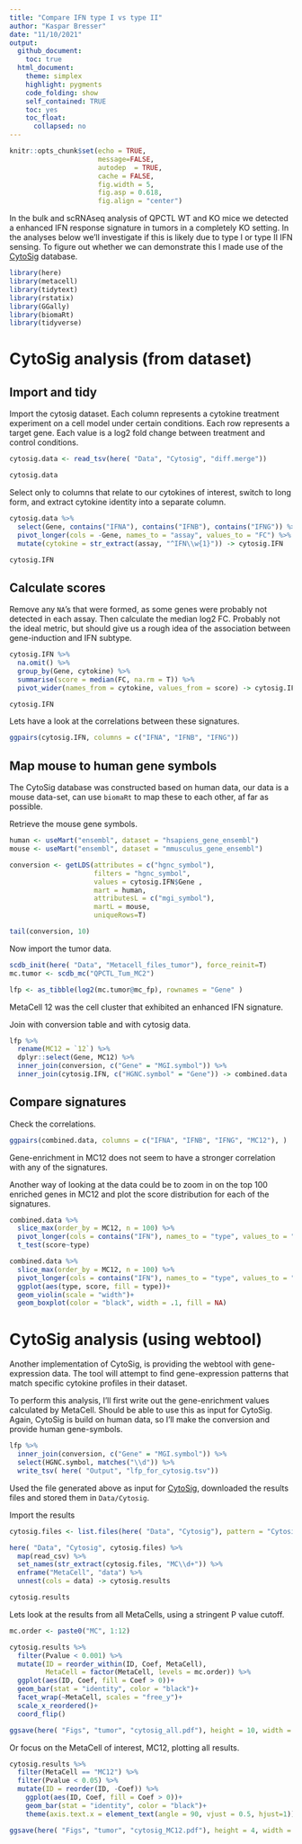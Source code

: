 ```yaml
---
title: "Compare IFN type I vs type II"
author: "Kaspar Bresser"
date: "11/10/2021"
output: 
  github_document:
    toc: true
  html_document: 
    theme: simplex
    highlight: pygments
    code_folding: show
    self_contained: TRUE
    toc: yes
    toc_float:
      collapsed: no
---
```




```r
knitr::opts_chunk$set(echo = TRUE,
                      message=FALSE,
                      autodep  = TRUE,
                      cache = FALSE,
                      fig.width = 5,
                      fig.asp = 0.618,
                      fig.align = "center")
```

In the bulk and scRNAseq analysis of QPCTL WT and KO mice we detected a enhanced IFN response signature in tumors in a completely KO setting. In the analyses below we'll investigate if this is likely due to type I or type II IFN sensing. To figure out whether we can demonstrate this I made use of the [CytoSig](https://cytosig.ccr.cancer.gov/) database.

```r
library(here)
library(metacell)
library(tidytext)
library(rstatix)
library(GGally)
library(biomaRt)
library(tidyverse)
```

# CytoSig analysis (from dataset)

## Import and tidy

Import the cytosig dataset. Each column represents a cytokine treatment experiment on a cell model under certain conditions. Each row represents a target gene. Each value is a log2 fold change between treatment and control conditions. 


```r
cytosig.data <- read_tsv(here( "Data", "Cytosig", "diff.merge"))

cytosig.data
```

Select only to columns that relate to our cytokines of interest, switch to long form, and extract cytokine identity into a separate column. 

```r
cytosig.data %>% 
  select(Gene, contains("IFNA"), contains("IFNB"), contains("IFNG")) %>% 
  pivot_longer(cols = -Gene, names_to = "assay", values_to = "FC") %>% 
  mutate(cytokine = str_extract(assay, "^IFN\\w{1}")) -> cytosig.IFN

cytosig.IFN
```

## Calculate scores

Remove any `NA`'s that were formed, as some genes were probably not detected in each assay. Then calculate the median log2 FC. Probably not the ideal metric, but should give us a rough idea of the association between gene-induction and IFN subtype. 

```r
cytosig.IFN %>% 
  na.omit() %>% 
  group_by(Gene, cytokine) %>% 
  summarise(score = median(FC, na.rm = T)) %>% 
  pivot_wider(names_from = cytokine, values_from = score) -> cytosig.IFN

cytosig.IFN
```


Lets have a look at the correlations between these signatures. 

```r
ggpairs(cytosig.IFN, columns = c("IFNA", "IFNB", "IFNG"))
```

## Map mouse to human gene symbols

The CytoSig database was constructed based on human data, our data is a mouse data-set, can use `biomaRt` to map these to each other, af far as possible. 

Retrieve the mouse gene symbols. 

```r
human <- useMart("ensembl", dataset = "hsapiens_gene_ensembl")
mouse <- useMart("ensembl", dataset = "mmusculus_gene_ensembl")

conversion <- getLDS(attributes = c("hgnc_symbol"), 
                     filters = "hgnc_symbol", 
                     values = cytosig.IFN$Gene , 
                     mart = human, 
                     attributesL = c("mgi_symbol"), 
                     martL = mouse, 
                     uniqueRows=T)

tail(conversion, 10)
```


Now import the tumor data.

```r
scdb_init(here( "Data", "Metacell_files_tumor"), force_reinit=T)
mc.tumor <- scdb_mc("QPCTL_Tum_MC2")

lfp <- as_tibble(log2(mc.tumor@mc_fp), rownames = "Gene" )
```

MetaCell 12 was the cell cluster that exhibited an enhanced IFN signature.

Join with conversion table and with cytosig data.

```r
lfp %>% 
  rename(MC12 = `12`) %>% 
  dplyr::select(Gene, MC12) %>% 
  inner_join(conversion, c("Gene" = "MGI.symbol")) %>% 
  inner_join(cytosig.IFN, c("HGNC.symbol" = "Gene")) -> combined.data
```

## Compare signatures

Check the correlations.

```r
ggpairs(combined.data, columns = c("IFNA", "IFNB", "IFNG", "MC12"), )
```


Gene-enrichment in MC12 does not seem to have a stronger correlation with any of the signatures. 

Another way of looking at the data could be to zoom in on the top 100 enriched genes in MC12 and plot the score distribution for each of the signatures.

```r
combined.data %>% 
  slice_max(order_by = MC12, n = 100) %>% 
  pivot_longer(cols = contains("IFN"), names_to = "type", values_to = "score") %>% 
  t_test(score~type)

combined.data %>% 
  slice_max(order_by = MC12, n = 100) %>% 
  pivot_longer(cols = contains("IFN"), names_to = "type", values_to = "score") %>% 
  ggplot(aes(type, score, fill = type))+
  geom_violin(scale = "width")+
  geom_boxplot(color = "black", width = .1, fill = NA)
```


# CytoSig analysis (using webtool)

Another implementation of CytoSig, is providing the webtool with gene-expression data. The tool will attempt to find gene-expression patterns that match specific cytokine profiles in their dataset. 

To perform this analysis, I'll first write out the gene-enrichment values calculated by MetaCell. Should be able to use this as input for CytoSig. Again, CytoSig is build on human data, so I'll make the conversion and provide human gene-symbols.  

```r
lfp %>% 
  inner_join(conversion, c("Gene" = "MGI.symbol")) %>% 
  select(HGNC.symbol, matches("\\d")) %>% 
  write_tsv( here( "Output", "lfp_for_cytosig.tsv"))
```

Used the file generated above as input for [CytoSig](https://cytosig.ccr.cancer.gov/), downloaded the results files and stored them in `Data/Cytosig`.

Import the results

```r
cytosig.files <- list.files(here( "Data", "Cytosig"), pattern = "Cytosig")

here( "Data", "Cytosig", cytosig.files) %>% 
  map(read_csv) %>% 
  set_names(str_extract(cytosig.files, "MC\\d+")) %>% 
  enframe("MetaCell", "data") %>% 
  unnest(cols = data) -> cytosig.results

cytosig.results
```

Lets look at the results from all MetaCells, using a stringent P value cutoff. 

```r
mc.order <- paste0("MC", 1:12)

cytosig.results %>% 
  filter(Pvalue < 0.001) %>% 
  mutate(ID = reorder_within(ID, Coef, MetaCell),
         MetaCell = factor(MetaCell, levels = mc.order)) %>% 
  ggplot(aes(ID, Coef, fill = Coef > 0))+
  geom_bar(stat = "identity", color = "black")+
  facet_wrap(~MetaCell, scales = "free_y")+
  scale_x_reordered()+
  coord_flip()

ggsave(here( "Figs", "tumor", "cytosig_all.pdf"), height = 10, width = 12)
```

Or focus on the MetaCell of interest, MC12, plotting all results. 


```r
cytosig.results %>% 
  filter(MetaCell == "MC12") %>% 
  filter(Pvalue < 0.05) %>% 
  mutate(ID = reorder(ID, -Coef)) %>% 
    ggplot(aes(ID, Coef, fill = Coef > 0))+
    geom_bar(stat = "identity", color = "black")+ 
    theme(axis.text.x = element_text(angle = 90, vjust = 0.5, hjust=1))

ggsave(here( "Figs", "tumor", "cytosig_MC12.pdf"), height = 4, width = 6, scale = 1.5)
```

